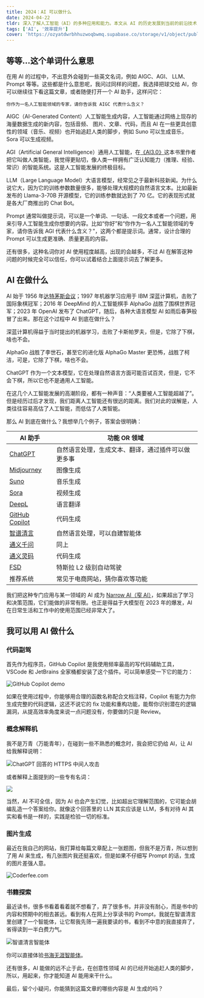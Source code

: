 ```yaml
---
title: 2024：AI 可以做什么
date: 2024-04-22
tldr: 深入了解人工智能（AI）的多种应用和能力。本文从 AI 的历史发展到当前的前沿技术，探讨了 AI 在自然语言处理、图像生成、音乐创作、视频制作和代码编写等领域的突破性进展。了解 AIGC、AGI、LLM 等关键术语，并发现如何利用 AI 助手、GitHub Copilot、Midjourney、Suno 和 Sora 等工具来提升工作效率和创造力。
tags: ['AI', '效率提升']
cover: 'https://ozyatdwrbhhuzwoqbwmq.supabase.co/storage/v1/object/public/blog/the-capabilities-of-ai.png'
---
```


## 等等...这个单词什么意思

在用 AI 的过程中，不出意外会碰到一些英文名词，例如 AIGC、AGI、 LLM、Prompt 等等。这些都是什么意思呢，我问过同样的问题，我选择把球交给 AI，你可以继续往下看这篇文章，或者随便打开一个 AI 助手，这样问它：

```
你作为一名人工智能领域的专家，请你告诉我 AIGC 代表什么含义？
```

AIGC（AI-Generated Content）人工智能生成内容，人工智能通过网络上现存的海量数据生成的新内容，包括音频、 图片、文章、代码，而且 AI 在一些更具创意性的领域（音乐、视频）也开始追赶人类的脚步，例如 Suno 可以生成音乐，Sora 可以生成视频。

AGI（Artificial General Intelligence）通用人工智能，在[《AI3.0》](https://book.douban.com/subject/35351678/)这本书里作者把它叫做人类智能，我觉得更贴切，像人类一样拥有广泛认知能力（推理、经验、常识）的智能系统。这是人工智能发展的终极目标。

LLM（Large Language Model）大语言模型，经常见之于最新科技新闻。为什么说它大，因为它的训练参数数量很多，能够处理大规模的自然语言文本。比如最新发布的 Llama-3-70B 开源模型，它的训练参数就达到了 70 亿。它的表现形式就是各大厂商推出的 Chat Bot。

Prompt 通常叫做提示词，可以是一个单词、一句话、一段文本或者一个问题，用来引导人工智能生成你想要的内容。比如“你好”和“你作为一名人工智能领域的专家，请你告诉我 AGI 代表什么含义？”，这两个都是提示词。通常，设计合理的 Prompt 可以生成更准确、质量更高的内容。

还有很多，这种名词你对 AI 使用程度越高，出现的会越多，不过 AI 在解答这种问题的时候完全可以信任，你可以试着结合上面提示词去了解更多。

## AI 在做什么

AI 始于 1956 年[达特茅斯会议](https://baike.baidu.com/item/%E8%BE%BE%E7%89%B9%E8%8C%85%E6%96%AF%E4%BC%9A%E8%AE%AE/22287232)；1997 年机器学习应用于 IBM 深蓝计算机，击败了国际象棋冠军；2016 年 DeepMind 的人工智能棋手 AlphaGo 战胜了围棋世界冠军；2023 年 OpenAI 发布了 ChatGPT，随后，各种大语言模型 AI 如雨后春笋般冒了出来。那在这个过程中 AI 到底在做什么？

深蓝计算机得益于当时提出的机器学习，击败了卡斯帕罗夫，但是，它除了下棋，啥也不会。

AlphaGo 战胜了李世石，甚至它的进化版 AlphaGo Master 更恐怖，战胜了柯洁，可是，它除了下棋，啥也不会。

ChatGPT 作为一个文本模型，它在处理自然语言方面可能百试百灵，但是，它不会下棋，所以它也不是通用人工智能。

在这几个人工智能发展的高潮阶段，都有一种声音：“人类要被人工智能超越了”。但是经历过后才发现，我们距离人工智能还有很远的距离。我们对此的误解是，人类往往容易高估了人工智能，而低估了人类智能。

那么 AI 到底在做什么？我想举几个例子，答案会很明确：

| AI 助手                                               | 功能 OR 领域                                       |
| ----------------------------------------------------- | -------------------------------------------------- |
| [ChatGPT](https://chat.openai.com/)                   | 自然语言处理，生成文本、翻译，通过插件可以做更多事 |
| [Midjourney](https://www.midjourney.com/home)         | 图像生成                                           |
| [Suno](https://suno.com/)                             | 音乐生成                                           |
| [Sora](https://openai.com/sora)                       | 视频生成                                           |
| [DeepL](https://www.deepl.com/translator)             | 语言翻译                                           |
| [GitHub Copilot](https://github.com/features/copilot) | 代码生成                                           |
| [智谱清言](https://chatglm.cn/)                       | 自然语言处理，可以自建智能体                       |
| [通义千问](https://tongyi.aliyun.com/qianwen/)        | 同上                                               |
| [通义灵码](https://tongyi.aliyun.com/lingma)          | 代码生成                                           |
| [FSD](https://baike.baidu.com/item/FSD/55555932)      | 特斯拉 L2 级别自动驾驶                             |
| 推荐系统                                              | 常见于电商网站，猜你喜欢等功能                     |

我们把这种专门应用与某一领域的 AI 成为 [Narrow AI（窄 AI）](https://baike.baidu.com/item/%E5%BC%B1%E4%BA%BA%E5%B7%A5%E6%99%BA%E8%83%BD/10403703)，如果超出了学习和决策范围，它们能做的非常有限。也正是得益于大模型在 2023 年的爆发，AI 在日常生活和工作中的使用范围已经非常大了。

## 我可以用 AI 做什么

### 代码副驾

首先作为程序员，GitHub Copilot 是我使用频率最高的写代码辅助工具，VSCode 和 JetBrains 全家桶都安装了这个插件。可以简单感受一下它的能力：

![GitHub Copilot demo](https://ozyatdwrbhhuzwoqbwmq.supabase.co/storage/v1/object/public/blog/github-copilot.png)

如果在使用过程中，你能够用合理的函数名称配合文档注释，Copilot 有能力为你生成完整的代码逻辑，这还不说它的 fix 功能和重构功能，能帮你识别潜在的逻辑漏洞，从提高效率角度来说一点问题没有，你要做的只是 Review。

### 概念解释机

我不是万青（万能青年），在碰到一些不熟悉的概念时，我会把它扔给 AI，让 AI 给我解释说明：

![ChatGPT 回答的 HTTPS 中间人攻击](https://ozyatdwrbhhuzwoqbwmq.supabase.co/storage/v1/object/public/blog/605shots_so.png)

或者解释上面提到的一些专有名词：

![](https://ozyatdwrbhhuzwoqbwmq.supabase.co/storage/v1/object/public/blog/explain-thins.png)

当然，AI 不可全信，因为 AI 也会产生幻觉，比如超出它理解范围的，它可能会胡编乱造一个答案给你。就像这个回答里的 LLN 其实应该是 LLM，多有对待 AI 其实和看书是一样的，实践是检验一切的标准。

### 图片生成

最近在我自己的网站，我打算给每篇文章配上一张题图，但我不是万青，所以想到了用 AI 来生成，有几张图片我还挺喜欢，但是如果不仔细写 Prompt 的话，生成的图片差强人意。

![Coderfee.com](https://ozyatdwrbhhuzwoqbwmq.supabase.co/storage/v1/object/public/blog/614shots_so.png)

### 书籍探索

最近读书，很多书看着看着就不想看了，弃了很多书，并非没有耐心，而是书中的内容和预期中的相去甚远。看到有人在网上分享读书的 Prompt，我就在智谱清言里创建了一个智能体，让它帮我先筛一遍我要读的书，看到不中意的我直接弃了，省得读到一半白费力气。

![智谱清言智能体](https://ozyatdwrbhhuzwoqbwmq.supabase.co/storage/v1/object/public/blog/930shots_so.png)

你可以直接体验[书海无涯智能体](https://chatglm.cn/agentShare?id=660bca95fd90b2aff79e10a9&is_share=1&share_from=pc)。

还有很多，AI 能做的远不止于此，在创意性领域 AI 的已经开始追赶人类的脚步，所以，用起来，你才能知道 AI 能用来干什么。

最后，留个小疑问，你能猜到这篇文章的哪些内容是 AI 生成的吗？
